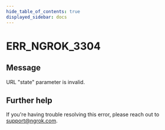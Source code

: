 ```yaml
---
hide_table_of_contents: true
displayed_sidebar: docs
---
```



# ERR_NGROK_3304

## Message

URL "state" parameter is invalid.

<ErrorDetails error="err_ngrok_3304" />

## Further help

If you're having trouble resolving this error, please reach out to [support@ngrok.com](mailto:support@ngrok.com?subject=Help%20with%20ERR_NGROK_3304).
